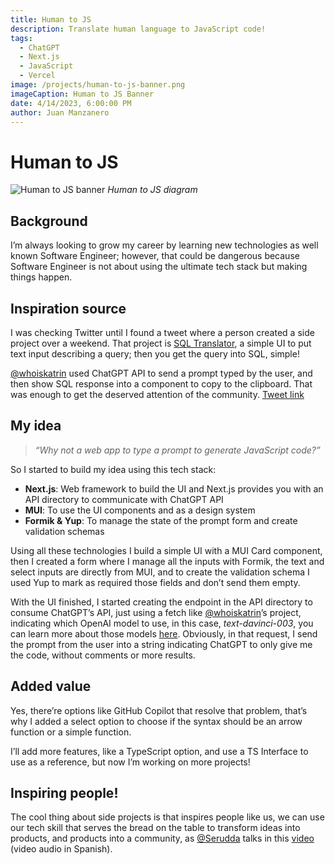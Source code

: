 ```yaml
---
title: Human to JS
description: Translate human language to JavaScript code!
tags:
  - ChatGPT
  - Next.js
  - JavaScript
  - Vercel
image: /projects/human-to-js-banner.png
imageCaption: Human to JS Banner
date: 4/14/2023, 6:00:00 PM
author: Juan Manzanero
---
```


# Human to JS

![Human to JS banner](/projects/human-to-js-banner.png)
_Human to JS diagram_

<PostData
  date='May 15, 2023'
  author='Juan Manzanero'
  website='https://human-to-js.juancman.dev'
  github='https://github.com/juancmandev/human-to-js'
/>

## Background

I’m always looking to grow my career by learning new technologies as well known Software Engineer; however, that could be dangerous because Software Engineer is not about using the ultimate tech stack but making things happen.

## Inspiration source

I was checking Twitter until I found a tweet where a person created a side project over a weekend. That project is [SQL Translator](https://www.sqltranslate.app/), a simple UI to put text input describing a query; then you get the query into SQL, simple!

[@whoiskatrin](https://twitter.com/whoiskatrin?ref_src=twsrc%5Etfw%7Ctwcamp%5Etweetembed%7Ctwterm%5E1634973237829599233%7Ctwgr%5Eb49b9d28e6ea7383ef16ea3c8c6040656ff0c944%7Ctwcon%5Es1_&ref_url=https%3A%2F%2Fpublish.twitter.com%2F%3Fquery%3Dhttps3A2F2Ftwitter.com2Fwhoiskatrin2Fstatus2F1634973237829599233widget%3DTweet) used ChatGPT API to send a prompt typed by the user, and then show SQL response into a component to copy to the clipboard. That was enough to get the deserved attention of the community. [Tweet link](https://twitter.com/whoiskatrin/status/1634973237829599233)

## My idea

> _“Why not a web app to type a prompt to generate JavaScript code?”_

So I started to build my idea using this tech stack:

- **Next.js**: Web framework to build the UI and Next.js provides you with an API directory to communicate with ChatGPT API
- **MUI**: To use the UI components and as a design system
- **Formik & Yup**: To manage the state of the prompt form and create validation schemas

Using all these technologies I build a simple UI with a MUI Card component, then I created a form where I manage all the inputs with Formik, the text and select inputs are directly from MUI, and to create the validation schema I used Yup to mark as required those fields and don’t send them empty.

With the UI finished, I started creating the endpoint in the API directory to consume ChatGPT’s API, just using a fetch like [@whoiskatrin](https://twitter.com/whoiskatrin?ref_src=twsrc%5Etfw%7Ctwcamp%5Etweetembed%7Ctwterm%5E1634973237829599233%7Ctwgr%5Eb49b9d28e6ea7383ef16ea3c8c6040656ff0c944%7Ctwcon%5Es1_&ref_url=https%3A%2F%2Fpublish.twitter.com%2F%3Fquery%3Dhttps3A2F2Ftwitter.com2Fwhoiskatrin2Fstatus2F1634973237829599233widget%3DTweet)’s project, indicating which OpenAI model to use, in this case, *text-davinci-003*, you can learn more about those models [here](https://platform.openai.com/docs/api-reference/models/list). Obviously, in that request, I send the prompt from the user into a string indicating ChatGPT to only give me the code, without comments or more results.

## Added value

Yes, there’re options like GitHub Copilot that resolve that problem, that’s why I added a select option to choose if the syntax should be an arrow function or a simple function.

I’ll add more features, like a TypeScript option, and use a TS Interface to use as a reference, but now I’m working on more projects!

## Inspiring people!

The cool thing about side projects is that inspires people like us, we can use our tech skill that serves the bread on the table to transform ideas into products, and products into a community, as [@Serudda](https://twitter.com/serudda) talks in this [video](https://www.youtube.com/watch?v=LXgPNdw8avI&t) (video audio in Spanish).
